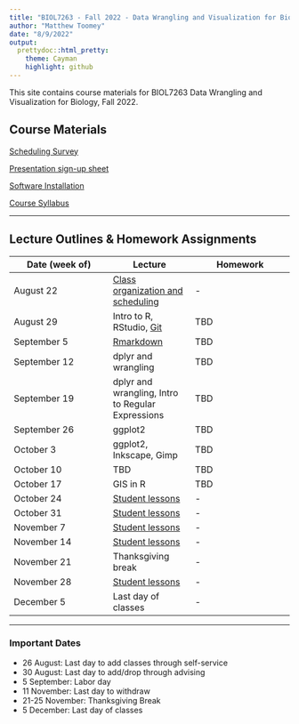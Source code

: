 ---
title: "BIOL7263 - Fall 2022 - Data Wrangling and Visualization for Biology"
author: "Matthew Toomey"
date: "8/9/2022"
output:
  prettydoc::html_pretty:
    theme: Cayman
    highlight: github
---

This site contains course materials for BIOL7263 Data Wrangling and Visualization for Biology, Fall 2022.

## Course Materials

[Scheduling Survey](https://forms.gle/CUaDDMa7enTy3YL59)

[Presentation sign-up sheet](https://docs.google.com/spreadsheets/d/1iSrRPsjxpzHALhK4eL7URGmOxW1vBUWvOam4CoJK8ss/edit?usp=sharing)

[Software Installation](CourseMaterials/InstallationInstructions.html)

[Course Syllabus](CourseMaterials/CourseSyllabus.html)   

___

## Lecture Outlines & Homework Assignments

Date (week of)  | Lecture | Homework
------------- |----------- | -------------
August 22  | [Class organization and scheduling]() | -  
August 29  | Intro to R, RStudio, [Git](Lectures/Lesson2.html) | TBD  
September 5  | [Rmarkdown](Lectures/Lesson3.html) | TBD  
September 12  | dplyr and wrangling | TBD  
September 19  | dplyr and wrangling, Intro to Regular Expressions | TBD  
September 26  | ggplot2 | TBD  
October 3  | ggplot2, Inkscape, Gimp | TBD  
October 10  | TBD | TBD  
October 17  | GIS in R | TBD  
October 24  | [Student lessons](https://docs.google.com/spreadsheets/d/1iSrRPsjxpzHALhK4eL7URGmOxW1vBUWvOam4CoJK8ss/edit?usp=sharing) | -
October 31  | [Student lessons](https://docs.google.com/spreadsheets/d/1iSrRPsjxpzHALhK4eL7URGmOxW1vBUWvOam4CoJK8ss/edit?usp=sharing) | -  
November 7  | [Student lessons](https://docs.google.com/spreadsheets/d/1iSrRPsjxpzHALhK4eL7URGmOxW1vBUWvOam4CoJK8ss/edit?usp=sharing) | -  
November 14  | [Student lessons](https://docs.google.com/spreadsheets/d/1iSrRPsjxpzHALhK4eL7URGmOxW1vBUWvOam4CoJK8ss/edit?usp=sharing) | -  
November 21  | Thanksgiving break | -  
November 28  | [Student lessons](https://docs.google.com/spreadsheets/d/1iSrRPsjxpzHALhK4eL7URGmOxW1vBUWvOam4CoJK8ss/edit?usp=sharing) | -  
December 5  | Last day of classes | -  

___

### Important Dates
- 26 August: Last day to add classes through self-service
- 30 August: Last day to add/drop through advising
- 5 September: Labor day
- 11 November: Last day to withdraw
- 21-25 November: Thanksgiving Break
- 5 December: Last day of classes


